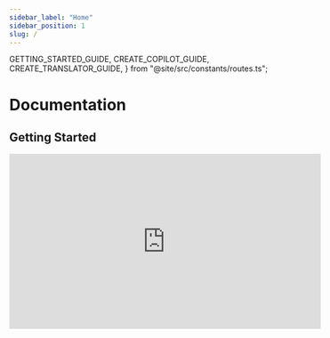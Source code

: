 ```yaml
---
sidebar_label: "Home"
sidebar_position: 1
slug: /
---
```


  GETTING_STARTED_GUIDE,
  CREATE_COPILOT_GUIDE,
  CREATE_TRANSLATOR_GUIDE,
} from "@site/src/constants/routes.ts";

# Documentation

## Getting Started

<Grid container spacing={2}>
  <Grid item md={12}>
    <SimpleCard
      title="Create a new Palico App"
      description="How to setup the core Palico App for your LLM Feature"
      link={GETTING_STARTED_GUIDE}
    />
  </Grid>
  <Grid item xs={12}>
    <div
      style={{
        position: "relative",
        paddingBottom: "56.25%" /* 16:9 */,
        paddingTop: 25,
        height: 0,
      }}
    >
      <iframe
        style={{
          position: "absolute",
          top: 0,
          left: 0,
          width: "100%",
          height: "100%",
        }}
        width="560"
        height="315"
        src="https://www.youtube.com/embed/QTpBP5x_0Qg?si=GUUaEqKpB605CuVv"
        title="YouTube video player"
        frameborder="0"
        allow="accelerometer; autoplay; clipboard-write; encrypted-media; gyroscope; picture-in-picture; web-share"
        allowfullscreen
      />
    </div>

  </Grid>
  <Grid item md={6}>
    <SimpleCard
      fullHeight
      title="Build a Copilot"
      description="Build a copilot using Palico for your web app."
      link={CREATE_COPILOT_GUIDE}
    />
  </Grid>
  <Grid item md={6}>
    <SimpleCard
      fullHeight
      title="Create an LLM Translator"
      description="Build an LLM Translator and summarizer using Palico for your web app."
      link={CREATE_TRANSLATOR_GUIDE}
    />
  </Grid>
</Grid>

## Components

<Grid container spacing={2} rowSpacing={2}>
  {PRODUCT_ITEMS.map((item, index) => (
    <Grid item md={6} key={index}>
      <SimpleCard
        fullHeight
        title={item.title}
        description={item.description}
        // link={item.link}
      />
    </Grid>
  ))}
</Grid>
